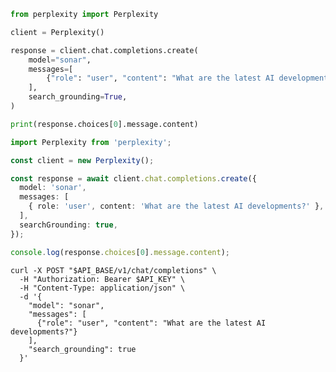 <CodeGroup>

```python Python
from perplexity import Perplexity

client = Perplexity()

response = client.chat.completions.create(
    model="sonar",
    messages=[
        {"role": "user", "content": "What are the latest AI developments?"}
    ],
    search_grounding=True,
)

print(response.choices[0].message.content)
```

```typescript TypeScript
import Perplexity from 'perplexity';

const client = new Perplexity();

const response = await client.chat.completions.create({
  model: 'sonar',
  messages: [
    { role: 'user', content: 'What are the latest AI developments?' },
  ],
  searchGrounding: true,
});

console.log(response.choices[0].message.content);
```

```curl cURL
curl -X POST "$API_BASE/v1/chat/completions" \
  -H "Authorization: Bearer $API_KEY" \
  -H "Content-Type: application/json" \
  -d '{
    "model": "sonar",
    "messages": [
      {"role": "user", "content": "What are the latest AI developments?"}
    ],
    "search_grounding": true
  }'
```

</CodeGroup>

